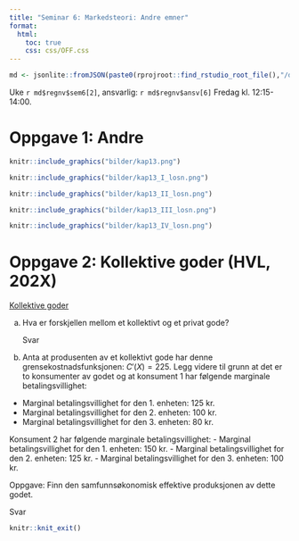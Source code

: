 ```yaml
---
title: "Seminar 6: Markedsteori: Andre emner"
format:
  html:
    toc: true
    css: css/OFF.css
---
```


```r
md <- jsonlite::fromJSON(paste0(rprojroot::find_rstudio_root_file(),"/data-raw/metadata.json"))
```

Uke `r md$regnv$sem6[2]`, ansvarlig: `r md$regnv$ansv[6]`
Fredag kl. 12:15-14:00.


::: {.content-visible when-profile="internal"}




# Oppgave 1: Andre

```r
knitr::include_graphics("bilder/kap13.png")
```
```r
knitr::include_graphics("bilder/kap13_I_losn.png")
```
```r
knitr::include_graphics("bilder/kap13_II_losn.png")
```
```r
knitr::include_graphics("bilder/kap13_III_losn.png")
```
```r
knitr::include_graphics("bilder/kap13_IV_losn.png")
```

# Oppgave 2: Kollektive goder (HVL, 202X)

[Kollektive goder]{.underline}

a)  Hva er forskjellen mellom et kollektivt og et privat gode?
<div class="sol">
Svar
</div>

b)  Anta at produsenten av et kollektivt gode har denne
    grensekostnadsfunksjonen: $C'(X) = 225$. Legg videre til grunn at
    det er to konsumenter av godet og at konsument 1 har følgende
    marginale betalingsvillighet:
- Marginal betalingsvillighet for den 1. enheten: 125 kr.
- Marginal betalingsvillighet for den 2. enheten: 100 kr.
- Marginal betalingsvillighet for den 3. enheten: 80 kr.

Konsument 2 har følgende marginale betalingsvillighet:
- Marginal betalingsvillighet for den 1. enheten: 150 kr.
- Marginal betalingsvillighet for den 2. enheten: 125 kr.
- Marginal betalingsvillighet for den 3. enheten: 100 kr.

Oppgave: Finn den samfunnsøkonomisk effektive produksjonen av dette
godet.
<div class="sol">
Svar
</div>



:::

```r
knitr::knit_exit()
```





